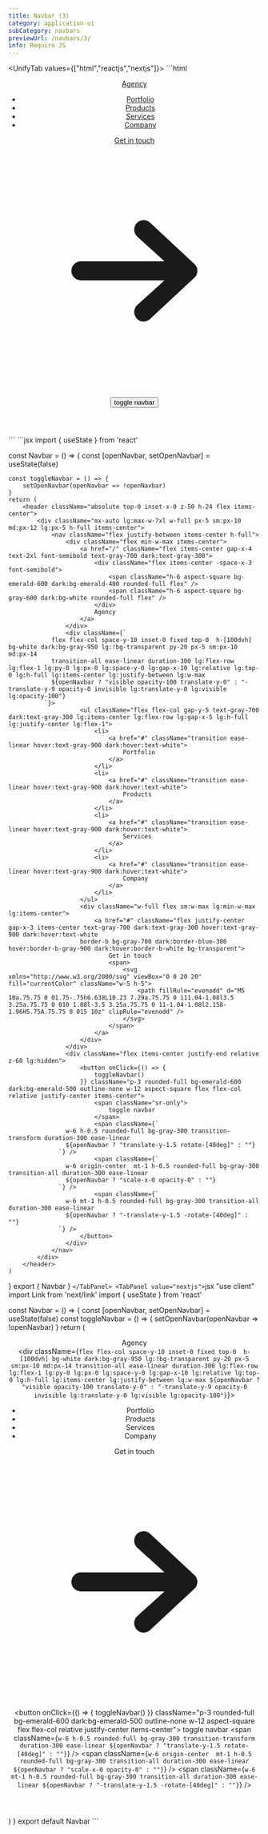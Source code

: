 ```yaml
---
title: Navbar (3)
category: application-ui
subCategory: navbars
previewUrl: /navbars/3/
info: Require JS
---
```


<UnifyTab values={["html","reactjs","nextjs"]}>
    <TabPanel value="html">
    ```html
<!-- 
    Add Styles
    button[data-toggle-navbar][data-is-open="true"] #line-1 {
        transform: translateY(0.375rem) rotate(40deg);
    }

    button[data-toggle-navbar][data-is-open="true"] #line-2 {
        transform: scaleX(0);
        opacity: 0;
    }

    button[data-toggle-navbar][data-is-open="true"] #line-3 {
        transform: translateY(-0.375rem) rotate(-40deg);
    }
-->
<header class="absolute top-0 inset-x-0 z-50 h-24 flex items-center">
    <div class="mx-auto lg:max-w-7xl w-full px-5 sm:px-10 md:px-12 lg:px-5 h-full items-center">
        <nav class="flex justify-between items-center h-full">
            <div class="flex min-w-max items-center">
                <a href="/" class="flex items-center gap-x-4 text-2xl font-semibold text-gray-700 dark:text-gray-300">
                    <div class="flex items-center -space-x-3 font-semibold">
                        <span class="h-6 aspect-square bg-emerald-600 dark:bg-emerald-400 rounded-full flex"></span>
                        <span class="h-6 aspect-square bg-gray-600 dark:bg-white rounded-full flex"></span>
                    </div>
                    Agency
                </a>
            </div>
            <div data-navbar class="flex flex-col space-y-10 inset-0 fixed top-0 -translate-y-9 opacity-0 invisible lg:translate-y-0 h-[100dvh] bg-white dark:bg-gray-950 lg:!bg-transparent py-20 px-5 sm:px-10 md:px-14
                transition-all ease-linear duration-300 lg:flex-row lg:flex-1 lg:py-0 lg:px-0 lg:space-y-0 lg:gap-x-10 lg:visible lg:opacity-100 lg:relative lg:top-0 lg:h-full lg:items-center lg:justify-between lg:w-max">
                <ul class="flex flex-col gap-y-5 text-gray-700 dark:text-gray-300 lg:items-center lg:flex-row lg:gap-x-5 lg:h-full lg:justify-center lg:flex-1">
                    <li>
                        <a href="#" class="transition ease-linear hover:text-gray-900 dark:hover:text-white">
                            Portfolio
                        </a>
                    </li>
                    <li>
                        <a href="#" class="transition ease-linear hover:text-gray-900 dark:hover:text-white">
                            Products
                        </a>
                    </li>
                    <li>
                        <a href="#" class="transition ease-linear hover:text-gray-900 dark:hover:text-white">
                            Services
                        </a>
                    </li>
                    <li>
                        <a href="#" class="transition ease-linear hover:text-gray-900 dark:hover:text-white">
                            Company
                        </a>
                    </li>
                </ul>
                <div class="w-full flex sm:w-max lg:min-w-max lg:items-center">
                    <a href="#" class="flex justify-center gap-x-3 items-center text-gray-700 dark:text-gray-300 hover:text-gray-900 dark:hover:text-white
                        border-b bg-gray-700 dark:border-blue-300 hover:border-b-gray-900 dark:hover:border-b-white bg-transparent">
                        Get in touch
                        <span>
                            <svg xmlns="http://www.w3.org/2000/svg" viewBox="0 0 20 20" fill="currentColor" class="w-5 h-5">
                                <path fill-rule="evenodd" d="M5 10a.75.75 0 01.75-.75h6.638L10.23 7.29a.75.75 0 111.04-1.08l3.5 3.25a.75.75 0 010 1.08l-3.5 3.25a.75.75 0 11-1.04-1.08l2.158-1.96H5.75A.75.75 0 015 10z" clip-rule="evenodd" />
                            </svg>
                        </span>
                    </a>
                </div>
            </div>
            <div class="flex items-center justify-end relative z-60 lg:hidden">
                <button data-toggle-navbar class="p-3 rounded-full bg-emerald-600 dark:bg-emerald-500 outline-none w-12 aspect-square flex flex-col relative justify-center items-center">
                    <span class="sr-only">
                        toggle navbar
                    </span>
                    <span id="line-1" class="w-6 h-0.5 rounded-full bg-gray-300 transition-transform duration-300 ease-linear"></span>
                    <span id="line-2" class="w-6 origin-center  mt-1 h-0.5 rounded-full bg-gray-300 transition-all duration-300 ease-linear"></span>
                    <span id="line-3" class="w-6 mt-1 h-0.5 rounded-full bg-gray-300 transition-all duration-300 ease-linear"></span>
                </button>
            </div>
        </nav>
    </div>
</header>
<!-- <script>
    const btnHumb = document.querySelector("[data-toggle-navbar]")
    const navbar = document.querySelector("[data-navbar]")
    if (btnHumb && navbar) {
        const toggleBtnAttr = () => {
            const isOpen = btnHumb.getAttribute("data-is-open")
            btnHumb.setAttribute("data-is-open", isOpen === "true" ? "false" : "true")
            if (isOpen === "false") {
                document.body.classList.toggle("overflow-y-auto")
            } else {
                document.body.classList.add("overflow-y-auto")
            }
        }
        btnHumb.addEventListener("click", () => {
            navbar.classList.toggle("invisible")
            navbar.classList.toggle("opacity-0")
            navbar.classList.toggle("-translate-y-9")
            toggleBtnAttr()
        })
    }
</script> -->
    ```
    </TabPanel>
    <TabPanel value="reactjs">
    ```jsx
import { useState } from 'react'

const Navbar = () => {
    const [openNavbar, setOpenNavbar] = useState(false)

    const toggleNavbar = () => {
        setOpenNavbar(openNavbar => !openNavbar)
    }
    return (
        <header className="absolute top-0 inset-x-0 z-50 h-24 flex items-center">
            <div className="mx-auto lg:max-w-7xl w-full px-5 sm:px-10 md:px-12 lg:px-5 h-full items-center">
                <nav className="flex justify-between items-center h-full">
                    <div className="flex min-w-max items-center">
                        <a href="/" className="flex items-center gap-x-4 text-2xl font-semibold text-gray-700 dark:text-gray-300">
                            <div className="flex items-center -space-x-3 font-semibold">
                                <span className="h-6 aspect-square bg-emerald-600 dark:bg-emerald-400 rounded-full flex" />
                                <span className="h-6 aspect-square bg-gray-600 dark:bg-white rounded-full flex" />
                            </div>
                            Agency
                        </a>
                    </div>
                    <div className={`
                flex flex-col space-y-10 inset-0 fixed top-0  h-[100dvh] bg-white dark:bg-gray-950 lg:!bg-transparent py-20 px-5 sm:px-10 md:px-14
                transition-all ease-linear duration-300 lg:flex-row lg:flex-1 lg:py-0 lg:px-0 lg:space-y-0 lg:gap-x-10 lg:relative lg:top-0 lg:h-full lg:items-center lg:justify-between lg:w-max
                ${openNavbar ? "visible opacity-100 translate-y-0" : "-translate-y-9 opacity-0 invisible lg:translate-y-0 lg:visible lg:opacity-100"}
              `}>
                        <ul className="flex flex-col gap-y-5 text-gray-700 dark:text-gray-300 lg:items-center lg:flex-row lg:gap-x-5 lg:h-full lg:justify-center lg:flex-1">
                            <li>
                                <a href="#" className="transition ease-linear hover:text-gray-900 dark:hover:text-white">
                                    Portfolio
                                </a>
                            </li>
                            <li>
                                <a href="#" className="transition ease-linear hover:text-gray-900 dark:hover:text-white">
                                    Products
                                </a>
                            </li>
                            <li>
                                <a href="#" className="transition ease-linear hover:text-gray-900 dark:hover:text-white">
                                    Services
                                </a>
                            </li>
                            <li>
                                <a href="#" className="transition ease-linear hover:text-gray-900 dark:hover:text-white">
                                    Company
                                </a>
                            </li>
                        </ul>
                        <div className="w-full flex sm:w-max lg:min-w-max lg:items-center">
                            <a href="#" className="flex justify-center gap-x-3 items-center text-gray-700 dark:text-gray-300 hover:text-gray-900 dark:hover:text-white
                        border-b bg-gray-700 dark:border-blue-300 hover:border-b-gray-900 dark:hover:border-b-white bg-transparent">
                                Get in touch
                                <span>
                                    <svg xmlns="http://www.w3.org/2000/svg" viewBox="0 0 20 20" fill="currentColor" className="w-5 h-5">
                                        <path fillRule="evenodd" d="M5 10a.75.75 0 01.75-.75h6.638L10.23 7.29a.75.75 0 111.04-1.08l3.5 3.25a.75.75 0 010 1.08l-3.5 3.25a.75.75 0 11-1.04-1.08l2.158-1.96H5.75A.75.75 0 015 10z" clipRule="evenodd" />
                                    </svg>
                                </span>
                            </a>
                        </div>
                    </div>
                    <div className="flex items-center justify-end relative z-60 lg:hidden">
                        <button onClick={() => {
                            toggleNavbar()
                        }} className="p-3 rounded-full bg-emerald-600 dark:bg-emerald-500 outline-none w-12 aspect-square flex flex-col relative justify-center items-center">
                            <span className="sr-only">
                                toggle navbar
                            </span>
                            <span className={`
                    w-6 h-0.5 rounded-full bg-gray-300 transition-transform duration-300 ease-linear
                    ${openNavbar ? "translate-y-1.5 rotate-[40deg]" : ""}
                  `} />
                            <span className={`
                    w-6 origin-center  mt-1 h-0.5 rounded-full bg-gray-300 transition-all duration-300 ease-linear
                    ${openNavbar ? "scale-x-0 opacity-0" : ""}
                  `} />
                            <span className={`
                    w-6 mt-1 h-0.5 rounded-full bg-gray-300 transition-all duration-300 ease-linear
                    ${openNavbar ? "-translate-y-1.5 -rotate-[40deg]" : ""}
                  `} />
                        </button>
                    </div>
                </nav>
            </div>
        </header>
    )
}
export { Navbar }
    ```
    </TabPanel>
    <TabPanel value="nextjs">
    ```jsx
"use client"
import Link from 'next/link'
import { useState } from 'react'

const Navbar = () => {
    const [openNavbar, setOpenNavbar] = useState(false)
    const toggleNavbar = () => {
        setOpenNavbar(openNavbar => !openNavbar)
    }
    return (
        <header className="absolute top-0 inset-x-0 z-50 h-24 flex items-center">
            <div className="mx-auto lg:max-w-7xl w-full px-5 sm:px-10 md:px-12 lg:px-5 h-full items-center">
                <nav className="flex justify-between items-center h-full">
                    <div className="flex min-w-max items-center">
                        <Link href="/" className="flex items-center gap-x-4 text-2xl font-semibold text-gray-700 dark:text-gray-300">
                            <div className="flex items-center -space-x-3 font-semibold">
                                <span className="h-6 aspect-square bg-emerald-600 dark:bg-emerald-400 rounded-full flex" />
                                <span className="h-6 aspect-square bg-gray-600 dark:bg-white rounded-full flex" />
                            </div>
                            Agency
                        </Link>
                    </div>
                    <div className={`
                flex flex-col space-y-10 inset-0 fixed top-0  h-[100dvh] bg-white dark:bg-gray-950 lg:!bg-transparent py-20 px-5 sm:px-10 md:px-14
                transition-all ease-linear duration-300 lg:flex-row lg:flex-1 lg:py-0 lg:px-0 lg:space-y-0 lg:gap-x-10 lg:relative lg:top-0 lg:h-full lg:items-center lg:justify-between lg:w-max
                ${openNavbar ? "visible opacity-100 translate-y-0" : "-translate-y-9 opacity-0 invisible lg:translate-y-0 lg:visible lg:opacity-100"}
              `}>
                        <ul className="flex flex-col gap-y-5 text-gray-700 dark:text-gray-300 lg:items-center lg:flex-row lg:gap-x-5 lg:h-full lg:justify-center lg:flex-1">
                            <li>
                                <Link href="#" className="transition ease-linear hover:text-gray-900 dark:hover:text-white">
                                    Portfolio
                                </Link>
                            </li>
                            <li>
                                <Link href="#" className="transition ease-linear hover:text-gray-900 dark:hover:text-white">
                                    Products
                                </Link>
                            </li>
                            <li>
                                <Link href="#" className="transition ease-linear hover:text-gray-900 dark:hover:text-white">
                                    Services
                                </Link>
                            </li>
                            <li>
                                <Link href="#" className="transition ease-linear hover:text-gray-900 dark:hover:text-white">
                                    Company
                                </Link>
                            </li>
                        </ul>
                        <div className="w-full flex sm:w-max lg:min-w-max lg:items-center">
                            <Link href="#" className="flex justify-center gap-x-3 items-center text-gray-700 dark:text-gray-300 hover:text-gray-900 dark:hover:text-white
                        border-b bg-gray-700 dark:border-blue-300 hover:border-b-gray-900 dark:hover:border-b-white bg-transparent">
                                Get in touch
                                <span>
                                    <svg xmlns="http://www.w3.org/2000/svg" viewBox="0 0 20 20" fill="currentColor" className="w-5 h-5">
                                        <path fillRule="evenodd" d="M5 10a.75.75 0 01.75-.75h6.638L10.23 7.29a.75.75 0 111.04-1.08l3.5 3.25a.75.75 0 010 1.08l-3.5 3.25a.75.75 0 11-1.04-1.08l2.158-1.96H5.75A.75.75 0 015 10z" clipRule="evenodd" />
                                    </svg>
                                </span>
                            </Link>
                        </div>
                    </div>
                    <div className="flex items-center justify-end relative z-60 lg:hidden">
                        <button onClick={() => {
                            toggleNavbar()
                        }} className="p-3 rounded-full bg-emerald-600 dark:bg-emerald-500 outline-none w-12 aspect-square flex flex-col relative justify-center items-center">
                            <span className="sr-only">
                                toggle navbar
                            </span>
                            <span className={`
                    w-6 h-0.5 rounded-full bg-gray-300 transition-transform duration-300 ease-linear
                    ${openNavbar ? "translate-y-1.5 rotate-[40deg]" : ""}
                  `} />
                            <span className={`
                    w-6 origin-center  mt-1 h-0.5 rounded-full bg-gray-300 transition-all duration-300 ease-linear
                    ${openNavbar ? "scale-x-0 opacity-0" : ""}
                  `} />
                            <span className={`
                    w-6 mt-1 h-0.5 rounded-full bg-gray-300 transition-all duration-300 ease-linear
                    ${openNavbar ? "-translate-y-1.5 -rotate-[40deg]" : ""}
                  `} />
                        </button>
                    </div>
                </nav>
            </div>
        </header>
    )
}
export default Navbar
    ```
    </TabPanel>
</UnifyTab>
